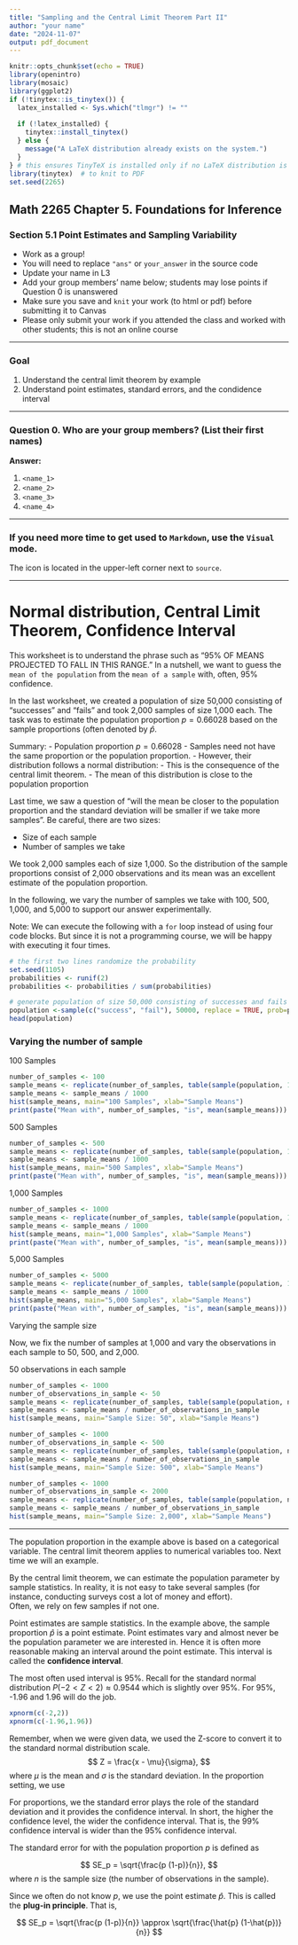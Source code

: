 ```yaml
---
title: "Sampling and the Central Limit Theorem Part II"
author: "your name"
date: "2024-11-07"
output: pdf_document
---
```


```r
knitr::opts_chunk$set(echo = TRUE)
library(openintro)
library(mosaic)
library(ggplot2)
if (!tinytex::is_tinytex()) {
  latex_installed <- Sys.which("tlmgr") != ""
  
  if (!latex_installed) {
    tinytex::install_tinytex()
  } else {
    message("A LaTeX distribution already exists on the system.")
  }
} # this ensures TinyTeX is installed only if no LaTeX distribution is found
library(tinytex)  # to knit to PDF
set.seed(2265)
```

## Math 2265 Chapter 5. Foundations for Inference
### Section 5.1 Point Estimates and Sampling Variability

- Work as a group!
- You will need to replace `"ans"` or `your_answer` in the source code
- Update your name in L3
- Add your group members' name below; students may lose points if Question 0 is unanswered
- Make sure you save and `knit` your work (to html or pdf) before submitting it to Canvas
- Please only submit your work if you attended the class and worked with other students; this is not an online course

---

### Goal

1. Understand the central limit theorem by example
1. Understand point estimates, standard errors, and the condidence interval

---

### Question 0. Who are your group members? (List their first names)

**Answer:** 

  1. `<name_1>`
  1. `<name_2>`
  1. `<name_3>`
  1. `<name_4>`

---

### If you need more time to get used to `Markdown`, use the `Visual` mode.

The icon is located in the upper-left corner next to `source`. 

---

# Normal distribution, Central Limit Theorem, Confidence Interval

This worksheet is to understand the phrase such as "95% OF MEANS PROJECTED TO FALL IN THIS RANGE." In a nutshell, we want to guess the `mean of the population` from the `mean of a sample` with, often, 95% confidence. 

In the last worksheet, we created a population of size 50,000 consisting of "successes" and "fails" and took 2,000 samples of size 1,000 each. The task was to estimate the population proportion $p = 0.66028$ based on the sample proportions (often denoted by $\hat{p}$. 

Summary:
- Population proportion $p = 0.66028$
- Samples need not have the same proportion or the population proportion.
- However, their distribution follows a normal distribution:
  - This is the consequence of the central limit theorem. 
  - The mean of this distribution is close to the population proportion

Last time, we saw a question of "will the mean be closer to the population proportion and the standard deviation will be smaller if we take more samples". Be careful, there are two sizes:

- Size of each sample 
- Number of samples we take

We took 2,000 samples each of size 1,000. So the distribution of the sample proportions consist of 2,000 observations and its mean was an excellent estimate of the population proportion. 

In the following, we vary the number of samples we take with 
100, 500, 1,000, and 5,000 to support our answer experimentally. 

Note: We can execute the following with a `for` loop instead of using four code blocks. But since it is not a programming course, we will be happy with executing it four times. 

```r
# the first two lines randomize the probability
set.seed(1105)
probabilities <- runif(2)
probabilities <- probabilities / sum(probabilities)

# generate population of size 50,000 consisting of successes and fails
population <-sample(c("success", "fail"), 50000, replace = TRUE, prob=probabilities) 
head(population)
```

### Varying the number of sample

100 Samples

```r
number_of_samples <- 100
sample_means <- replicate(number_of_samples, table(sample(population, 1000))["success"])
sample_means <- sample_means / 1000
hist(sample_means, main="100 Samples", xlab="Sample Means")
print(paste("Mean with", number_of_samples, "is", mean(sample_means)))
```

500 Samples

```r
number_of_samples <- 500
sample_means <- replicate(number_of_samples, table(sample(population, 1000))["success"])
sample_means <- sample_means / 1000
hist(sample_means, main="500 Samples", xlab="Sample Means")
print(paste("Mean with", number_of_samples, "is", mean(sample_means)))
```

1,000 Samples

```r
number_of_samples <- 1000
sample_means <- replicate(number_of_samples, table(sample(population, 1000))["success"])
sample_means <- sample_means / 1000
hist(sample_means, main="1,000 Samples", xlab="Sample Means")
print(paste("Mean with", number_of_samples, "is", mean(sample_means)))
```

5,000 Samples

```r
number_of_samples <- 5000
sample_means <- replicate(number_of_samples, table(sample(population, 1000))["success"])
sample_means <- sample_means / 1000
hist(sample_means, main="5,000 Samples", xlab="Sample Means")
print(paste("Mean with", number_of_samples, "is", mean(sample_means)))
```

Varying the sample size

Now, we fix the number of samples at 1,000 and vary the observations in each sample to 50, 500, and 2,000.

50 observations in each sample

```r
number_of_samples <- 1000
number_of_observations_in_sample <- 50
sample_means <- replicate(number_of_samples, table(sample(population, number_of_observations_in_sample))["success"])
sample_means <- sample_means / number_of_observations_in_sample
hist(sample_means, main="Sample Size: 50", xlab="Sample Means")
```

```r
number_of_samples <- 1000
number_of_observations_in_sample <- 500
sample_means <- replicate(number_of_samples, table(sample(population, number_of_observations_in_sample))["success"])
sample_means <- sample_means / number_of_observations_in_sample
hist(sample_means, main="Sample Size: 500", xlab="Sample Means")
```

```r
number_of_samples <- 1000
number_of_observations_in_sample <- 2000
sample_means <- replicate(number_of_samples, table(sample(population, number_of_observations_in_sample))["success"])
sample_means <- sample_means / number_of_observations_in_sample
hist(sample_means, main="Sample Size: 2,000", xlab="Sample Means")
```


---

The population proportion in the example above is based on a categorical variable. 
The central limit theorem applies to numerical variables too. Next time we will an example. 

By the central limit theorem, we can estimate the population parameter by sample statistics.
In reality, it is not easy to take several samples (for instance, conducting surveys cost a lot of money and effort).  
Often, we rely on few samples if not one. 

Point estimates are sample statistics. In the example above, the sample proportion $\hat{p}$ is a point estimate. Point estimates vary and almost never be the population parameter we are interested in. Hence it is often more reasonable making an interval around the point estimate. This interval is called the **confidence interval**. 

The most often used interval is 95%. Recall for the standard normal distribution $P( -2 < Z < 2) \approx 0.9544$ which is slightly over 95%. For 95%, -1.96 and 1.96 will do the job.

```r
xpnorm(c(-2,2))
xpnorm(c(-1.96,1.96))
```
Remember, when we were given data, we used the Z-score to convert it to the standard normal distribution scale. 
$$
Z = \frac{x - \mu}{\sigma},
$$
where $\mu$ is the mean and $\sigma$ is the standard deviation. In the proportion setting, we use 

For proportions, we the standard error plays the role of the standard deviation and it provides the confidence interval. In short, the higher the confidence level, the wider the confidence interval. That is, the 99% confidence interval is wider than the 95% confidence interval.

The standard error for with the population proportion $p$ is defined as

$$
SE_p = \sqrt{\frac{p (1-p)}{n}},
$$
where $n$ is the sample size (the number of observations in the sample).

Since we often do not know $p$, we use the point estimate $\hat{p}$. This is called the **plug-in principle**. That is, 

$$
SE_p = \sqrt{\frac{p (1-p)}{n}} \approx \sqrt{\frac{\hat{p} (1-\hat{p})}{n}}
$$


